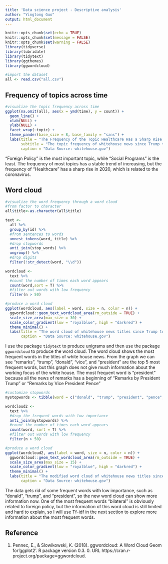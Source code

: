 ```yaml
---
title: 'Data science project - Descriptive analysis'
author: "Yingtong Guo"
output: html_document
---
```


```r
knitr::opts_chunk$set(echo = TRUE)
knitr::opts_chunk$set(message = FALSE)
knitr::opts_chunk$set(warning = FALSE)
library(tidyverse)
library(lubridate)
library(tidytext)
library(ggthemes)
library(ggwordcloud) 
```

```r
#import the dataset
all <- read.csv("all.csv")
```

## Frequency of topics across time
```r
#visualize the topic frequency across time
ggplot(na.omit(all), aes(x = ymd(time), y = count)) +
  geom_line() +
  xlab(NULL) +
  ylab(NULL) +
  facet_wrap(~topic) +
  theme_pander(base_size = 8, base_family = "sans") +
  labs(title = "The Frequency of the Topic Healthcare Has a Sharp Rise in 2020",
       subtitle = "The topic frequency of whitehouse news since Trump took office",
       caption = "Data Source: whitehouse.gov")
```

"Foreign Policy" is the most important topic, while "Social Programs" is the least. The frequency of most topics has a stable trend of increasing, but the frequency of "Healthcare" has a sharp rise in 2020, which is related to the coronavirus.

## Word cloud
```r
#visualize the word frequency through a word cloud
#from factor to character
all$title<-as.character(all$title)

text <-
  all %>% 
  group_by(id) %>%
  #from sentences to words
  unnest_tokens(word, title) %>%  
  #drop stopwords
  anti_join(stop_words) %>%   
  ungroup() %>%
  #drop digits
  filter(!str_detect(word, "\\d"))

wordcloud <-
  text %>%
  #count the number of times each word appears
  count(word,sort = T) %>%
  #filter out words with low frequency
  filter(n > 50)

#produce a word cloud
ggplot(wordcloud, aes(label = word, size = n, color = n)) +
  ggwordcloud::geom_text_wordcloud_area(rm_outside = TRUE) +
  scale_size_area(max_size = 30) +
  scale_color_gradient(low = "royalblue", high = "darkred") +
  theme_minimal() +
  labs(title = "The word cloud of whitehouse news titles since Trump took office",
       caption = "Data Source: whitehouse.gov")

```

I use the package `tidytext` to produce unigrams and then use the package `ggwordcloud` to produce the word cloud. The word cloud shows the most frequent words in the titles of white house news. From the graph we can see "remarks", "trump", "donald", "vice", and "president" are the top 5 most frequent words, but this graph does not give much information about the working focus of the white house. The most frequent word is "president" because all the news of remarks has a beginning of "Remarks by President Trump" or "Remarks by Vice President Pence"

```r
#customize stopwords
mystopwords <- tibble(word = c("donald", "trump", "president", "pence", "vice", "remarks", "press", "presidential", "statement", "secretary", "meeting", "readout", "announces", "briefing", "administration", "trump's", "prime", "minister"))

wordcloud2 <-
  text %>%
  #drop the frequent words with low importance
  anti_join(mystopwords) %>%
  #count the number of times each word appears
  count(word, sort = T) %>%
  #filter out words with low frequency
  filter(n > 50)

#produce a word cloud
ggplot(wordcloud2, aes(label = word, size = n, color = n)) +
  ggwordcloud::geom_text_wordcloud_area(rm_outside = TRUE) +
  scale_size_area(max_size = 15) +
  scale_color_gradient(low = "royalblue", high = "darkred") +
  theme_minimal() +
  labs(title = "The modified word cloud of whitehouse news titles since Trump took office",
       caption = "Data Source: whitehouse.gov")
```

The data gets rid of some frequent words with low importance, such as "donald", "trump", and "president", so the new word cloud can show more information now. One of the most frequent words "bilateral" is obviously related to foreign policy, but the information of this word cloud is still limited and hard to explain, so I will use Tf-idf in the next section to explore more information about the most frequent words.

## Reference
1. Pennec, E., & Slowikowski, K. (2018). ggwordcloud: A Word Cloud Geom for'ggplot2'. R package version 0.3. 0. URL https://cran.r-project.org/package=ggwordcloud.
